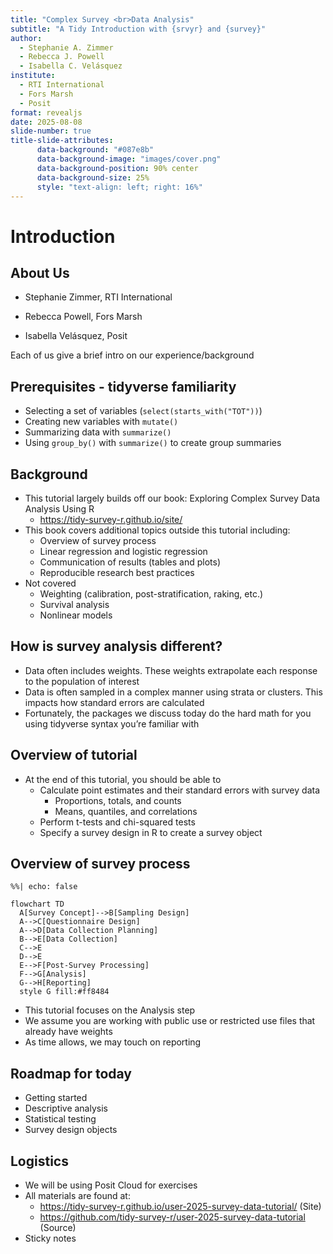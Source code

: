 ```yaml
---
title: "Complex Survey <br>Data Analysis"
subtitle: "A Tidy Introduction with {srvyr} and {survey}"
author: 
  - Stephanie A. Zimmer
  - Rebecca J. Powell
  - Isabella C. Velásquez
institute:
  - RTI International
  - Fors Marsh
  - Posit
format: revealjs
date: 2025-08-08
slide-number: true
title-slide-attributes: 
      data-background: "#087e8b"
      data-background-image: "images/cover.png"
      data-background-position: 90% center
      data-background-size: 25%
      style: "text-align: left; right: 16%"
---
```


# Introduction

## About Us

- Stephanie Zimmer, RTI International

- Rebecca Powell, Fors Marsh

- Isabella Velásquez, Posit

::: {.notes}
Each of us give a brief intro on our experience/background
:::

## Prerequisites - tidyverse familiarity

::: {.incremental}
- Selecting a set of variables (`select(starts_with("TOT"))`)
- Creating new variables with `mutate()`
- Summarizing data with `summarize()`
- Using `group_by()` with `summarize()` to create group summaries
:::

## Background {.smaller}

- This tutorial largely builds off our book: Exploring Complex Survey Data Analysis Using R
  - <https://tidy-survey-r.github.io/site/>
- This book covers additional topics outside this tutorial including:
  - Overview of survey process
  - Linear regression and logistic regression
  - Communication of results (tables and plots)
  - Reproducible research best practices

- Not covered
   - Weighting (calibration, post-stratification, raking, etc.)
   - Survival analysis
   - Nonlinear models

## How is survey analysis different?

- Data often includes weights. These weights extrapolate each response to the population of interest
- Data is often sampled in a complex manner using strata or clusters. This impacts how standard errors are calculated
- Fortunately, the packages we discuss today do the hard math for you using tidyverse syntax you're familiar with

## Overview of tutorial

- At the end of this tutorial, you should be able to 
   - Calculate point estimates and their standard errors with survey data 
      - Proportions, totals, and counts
      - Means, quantiles, and correlations
   - Perform t-tests and chi-squared tests
   - Specify a survey design in R to create a survey object

## Overview of survey process

```mermaid
%%| echo: false

flowchart TD
  A[Survey Concept]-->B[Sampling Design]
  A-->C[Questionnaire Design]
  A-->D[Data Collection Planning]
  B-->E[Data Collection]
  C-->E
  D-->E
  E-->F[Post-Survey Processing]
  F-->G[Analysis]
  G-->H[Reporting]
  style G fill:#ff8484
```


::: {.notes}
- This tutorial focuses on the Analysis step
- We assume you are working with public use or restricted use files that already have weights
- As time allows, we may touch on reporting
:::


## Roadmap for today

- Getting started
- Descriptive analysis
- Statistical testing
- Survey design objects

## Logistics

- We will be using Posit Cloud for exercises 
- All materials are found at:
  - <https://tidy-survey-r.github.io/user-2025-survey-data-tutorial/> (Site)
  - <https://github.com/tidy-survey-r/user-2025-survey-data-tutorial> (Source)
- Sticky notes